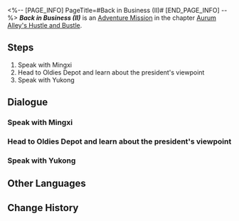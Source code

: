 <%-- [PAGE_INFO]
PageTitle=#Back in Business (II)#
[END_PAGE_INFO] --%>
{{Stub|Dialogue, characters, and location(s)}}
{{Mission Infobox
|id            = 8003205
|title         = 
|image         = Mission Back in Business (II).png
|type          = Adventure
|event_name    = 
|chapter       = Aurum Alley's Hustle and Bustle
|requirements  = [[Adventure Mission]] ''[[Back in Business (II)]]'' completed
|summary       = <!--official mission summary from Fate's Atlas-->
|characters    = <!--characters that appear in this mission-->
|startLocation = <!--location as it intially appears on the mission screen-->
|world         = <!--i.e. Penacony-->
|area          = <!--i.e. A Child's Dream-->
|prev          = 
|next          = Back in Business (II)
|exp           = 
|credits       = 
|stellarJade   = 
|other         = 
}}
'''''Back in Business (II)''''' is an [[Adventure Mission]] in the chapter [[Aurum Alley's Hustle and Bustle]].

==Steps==
# Speak with Mingxi
# Head to Oldies Depot and learn about the president's viewpoint
# Speak with Yukong

<!--
==Gameplay Notes==

--><!--
==Trial Character==

-->
==Dialogue==
{{Stub Dialogue}}
===Speak with Mingxi===
{{Mission Description|type=adventure|location=<!--to be added-->|Miss Secretary seems to have something urgent to tell you. It can't be Skott's reckoning, can it?<br />The revival of Aurum Alley is no easy task, and you're beginning to feel the full weight of the efforts demanded.}}
{{Dialogue Start}}
:{{tx}}
{{Dialogue End}}

===Head to Oldies Depot and learn about the president's viewpoint===
{{Mission Description|type=adventure|location=<!--to be added-->|update|The IPC is trying to stop the revival of Aurum Alley in order to obtain the developmental rights for the area for themselves, but what does the president desire out of this situation? Perhaps only he can explain his own motive.<br />Head to Oldies Depot and ask him. He's been hiding in a shop filled with second-hand goods all this time &mdash; he can't possibly be a second-hand good himself, right?}}
{{Dialogue Start}}
:{{tx}}
{{Dialogue End}}

===Speak with Yukong===
{{Mission Description|type=adventure|location=<!--to be added-->|update|As the overseer of the Xianzhou Luofu's commercial activities, Madam Yukong has also arrived in this humble Aurum Alley to give you some recommendations. Say "thank you" to Madam Yukong, quickly!<br />Some of the Aurum Alley merchants are displeased with the merchant guild, but as you are an outside party, you can demonstrate new possibilities that might win their confidence.}}
{{Dialogue Start}}
:{{tx}}
{{Dialogue End}}

==Other Languages==
{{Other Languages
|en   = Back in Business (II)
|zhs  = 金戺重喧•其二
|zht  = 金戺重喧•其二
|ja   = 金庭、喧騒を重ねて・その2
|ko   = 다시 부흥하는 금빛•2
|es   = De nuevo en activo II
|fr   = Les affaires reprennent (II)
|ru   = Снова в деле II
|th   = คืนสู่ความรุ่งเรือง 2
|vi   = Huyên Náo Trở Lại 2
|de   = Wieder im Geschäft 2
|id   = Hiruk Pikuk yang Kembali Bergaung 2
|pt   = De Volta aos Negócios (II)
}}

==Change History==
{{Change History|1.3}}
